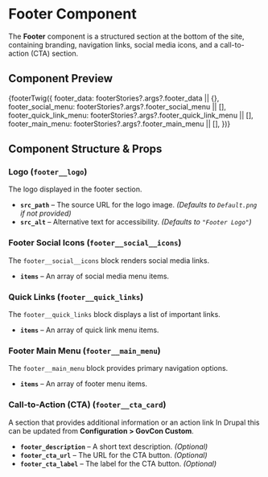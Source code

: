 
<Meta title="Organisms/Footer" of={footerStories} name="Footer Docs" />

# **Footer Component**

The **Footer** component is a structured section at the bottom of the site, containing branding, navigation links, social media icons, and a call-to-action (CTA) section.

## **Component Preview**

<Canvas>
  <Story name="Footer">
    {footerTwig({
      footer_data: footerStories?.args?.footer_data || {},
      footer_social_menu: footerStories?.args?.footer_social_menu || [],
      footer_quick_link_menu: footerStories?.args?.footer_quick_link_menu || [],
      footer_main_menu: footerStories?.args?.footer_main_menu || [],
    })}
  </Story>
</Canvas>

## **Component Structure & Props**

### **Logo (`footer__logo`)**
The logo displayed in the footer section.

- **`src_path`** – The source URL for the logo image. _(Defaults to `Default.png` if not provided)_
- **`src_alt`** – Alternative text for accessibility. _(Defaults to `"Footer Logo"`)_

### **Footer Social Icons (`footer__social__icons`)**
The `footer__social__icons` block renders social media links.

- **`items`** – An array of social media menu items.

### **Quick Links (`footer__quick_links`)**
The `footer__quick_links` block displays a list of important links.

- **`items`** – An array of quick link menu items.

### **Footer Main Menu (`footer__main_menu`)**
The `footer__main_menu` block provides primary navigation options.

- **`items`** – An array of footer menu items.

### **Call-to-Action (CTA) (`footer__cta_card`)**
A section that provides additional information or an action link In Drupal this can be updated from **Configuration > GovCon Custom**.

- **`footer_description`** – A short text description. _(Optional)_
- **`footer_cta_url`** – The URL for the CTA button. _(Optional)_
- **`footer_cta_label`** – The label for the CTA button. _(Optional)_
